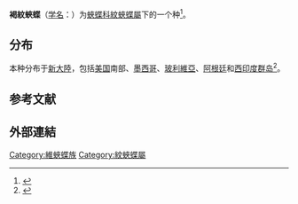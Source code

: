 {{Speciesbox
|image = Anartia_jatrophae-ventral.jpg
|taxon = Anartia jatrophae
|authority = ([[Carl_Linnaeus|Linnaeus]], 1763)
}}

'''褐紋蛺蝶'''（[[学名|学名]]：{{lang|la|''Anartia jatrophae''}}）为[[蛺蝶科|蛺蝶科]][[紋蛺蝶屬|紋蛺蝶屬]]下的一个种<ref>{{cite web
|url=https://www.butterfliesandmoths.org/species/Anartia-jatrophae
|title=White Peacock Anartia jatrophae (Linnaeus, 1763)
|publisher=Butterflies and Moths of North America
|access-date=2020-12-07
|archive-date=2021-01-25
|archive-url=https://web.archive.org/web/20210125092647/https://www.butterfliesandmoths.org/species/Anartia-jatrophae
|dead-url=no
}}</ref>。

==分布==
本种分布于[[新大陸|新大陸]]，包括[[美国|美国]]南部、[[墨西哥|墨西哥]]、[[玻利維亞|玻利維亞]]、[[阿根廷|阿根廷]]和[[西印度群岛|西印度群岛]]<ref>{{cite web
|url=https://www.learnaboutbutterflies.com/Amazon%20-%20Anartia%20jatrophae.htm
|title=White Peacock Anartia jatrophae  LINNAEUS, 1763
|publisher=Butterflies of the Amazon and Andes
|website=Learn about butterflies
|access-date=2020-12-07
|archive-date=2020-02-16
|archive-url=https://web.archive.org/web/20200216092019/http://www.learnaboutbutterflies.com/Amazon%20-%20Anartia%20jatrophae.htm
|dead-url=no
}}</ref>。

==参考文献==
{{Reflist}}

==外部連結==
{{Wikispecies}}
{{commons}}
{{Taxonbar}}
[[Category:維蛺蝶族|Category:維蛺蝶族]]
[[Category:紋蛺蝶屬|Category:紋蛺蝶屬]]

{{Butterfly-stub}}